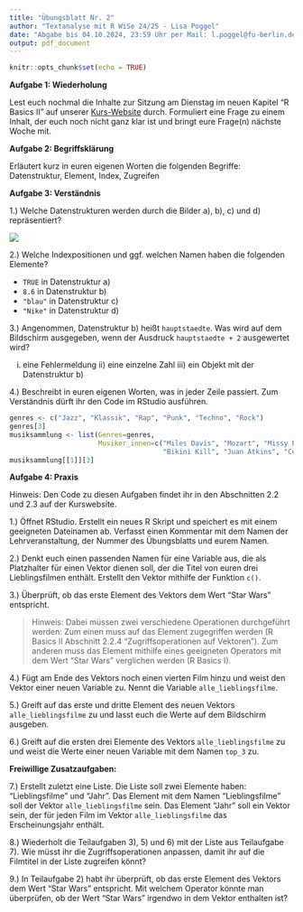 ```yaml
---
title: "Übungsblatt Nr. 2"
author: "Textanalyse mit R WiSe 24/25 - Lisa Poggel"
date: "Abgabe bis 04.10.2024, 23:59 Uhr per Mail: l.poggel@fu-berlin.de"
output: pdf_document
---
```


```r
knitr::opts_chunk$set(echo = TRUE)
```

**Aufgabe 1: Wiederholung**

Lest euch nochmal die Inhalte zur Sitzung am Dienstag im neuen Kapitel "R Basics II" auf unserer [Kurs-Website](https://lipogg.github.io/textanalyse-mit-r) durch. Formuliert eine Frage zu einem Inhalt, der euch noch nicht ganz klar ist und bringt eure Frage(n) nächste Woche mit. 

\vspace{1mm}

**Aufgabe 2: Begriffsklärung**

Erläutert kurz in euren eigenen Worten die folgenden Begriffe: Datenstruktur, Element, Index, Zugreifen

\vspace{1mm}

**Aufgabe 3: Verständnis**

1.) Welche Datenstrukturen werden durch die Bilder a), b), c) und d) repräsentiert? 

![](images/datenstrukturen_ub2.png)

2.) Welche Indexpositionen und ggf. welchen Namen haben die folgenden Elemente? 

- `TRUE` in Datenstruktur a)
- `8.6` in Datenstruktur b)
- `"blau"` in Datenstruktur c)
- `"Nike"` in Datenstruktur d)

3.) Angenommen, Datenstruktur b) heißt `hauptstaedte`. Was wird auf dem Bildschirm ausgegeben, wenn der Ausdruck `hauptstaedte + 2` ausgewertet wird? 

i) eine Fehlermeldung ii) eine einzelne Zahl iii) ein Objekt mit der Datenstruktur b) 

4.) Beschreibt in euren eigenen Worten, was in jeder Zeile passiert. Zum Verständnis dürft ihr den Code im RStudio ausführen. 

```r
genres <- c("Jazz", "Klassik", "Rap", "Punk", "Techno", "Rock")
genres[3]
musiksammlung <- list(Genres=genres, 
                      Musiker_innen=c("Miles Davis", "Mozart", "Missy Elliott", 
                                      "Bikini Kill", "Juan Atkins", "Cem Karaca"))
musiksammlung[[1]][3]
```


\vspace{5mm}

**Aufgabe 4: Praxis** 

Hinweis: Den Code zu diesen Aufgaben findet ihr in den Abschnitten 2.2 und 2.3 auf der Kurswebsite.

1.) Öffnet RStudio. Erstellt ein neues R Skript und speichert es mit einem geeigneten Dateinamen ab. Verfasst einen Kommentar mit dem Namen der Lehrveranstaltung, der Nummer des Übungsblatts und eurem Namen. 

2.) Denkt euch einen passenden Namen für eine Variable aus, die als Platzhalter für einen Vektor dienen soll, der die Titel von euren drei Lieblingsfilmen enthält. Erstellt den Vektor mithilfe der Funktion `c()`.  

3.) Überprüft, ob das erste Element des Vektors dem Wert "Star Wars" entspricht.  

>Hinweis: Dabei müssen zwei verschiedene Operationen durchgeführt werden: Zum einen muss auf das Element zugegriffen werden (R Basics II Abschnitt 2.2.4 "Zugriffsoperationen auf Vektoren"). Zum anderen muss das Element  mithilfe eines geeigneten Operators mit dem Wert "Star Wars" verglichen werden (R Basics I). 

4.) Fügt am Ende des Vektors noch einen vierten Film hinzu und weist den Vektor einer neuen Variable zu. Nennt die Variable `alle_lieblingsfilme`.

5.) Greift auf das erste und dritte Element des neuen Vektors `alle_lieblingsfilme` zu und lasst euch die Werte auf dem Bildschirm ausgeben. 

6.) Greift auf die ersten drei Elemente des Vektors `alle_lieblingsfilme` zu und weist die Werte einer neuen Variable mit dem Namen `top_3` zu. 

**Freiwillige Zusatzaufgaben:** 

7.) Erstellt zuletzt eine Liste. Die Liste soll zwei Elemente haben: "Lieblingsfilme" und "Jahr". Das Element mit dem Namen "Lieblingsfilme" soll der Vektor `alle_lieblingsfilme` sein. Das Element "Jahr" soll ein Vektor sein, der für jeden Film im Vektor `alle_lieblingsfilme` das Erscheinungsjahr enthält. 

8.) Wiederholt die Teilaufgaben 3), 5) und 6) mit der Liste aus Teilaufgabe 7). Wie müsst ihr die Zugriffsoperationen anpassen, damit ihr auf die Filmtitel in der Liste zugreifen könnt? 

9.) In Teilaufgabe 2) habt ihr überprüft, ob das erste Element des Vektors dem Wert "Star Wars" entspricht. Mit welchem Operator könnte man überprüfen, ob der Wert "Star Wars" irgendwo in dem Vektor enthalten ist?

\vspace{80mm}


